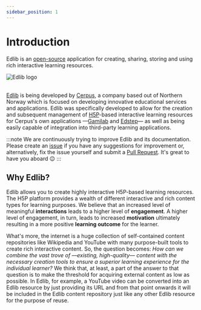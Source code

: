 ```yaml
---
sidebar_position: 1
---
```


# Introduction

Edlib is an [open-source](https://github.com/cerpus/Edlib/blob/master/LICENSE) application for creating, sharing, storing and using rich interactive learning resources.

<div class="text--center">
    <img alt="Edlib logo" src="/img/edlib-logo.png" />
    <br/>
    <br/>
</div>

[Edlib](https://github.com/cerpus/Edlib) is being developed by [Cerpus](https://cerpus.com/), a company based out of Northern Norway which is focused on developing innovative educational services and applications. Edlib was specifically developed to allow for the creation and subsequent management of [H5P](https://h5p.org/)-based interactive learning resources for Cerpus's own applications &mdash;[Gamilab](https://gamilab.com/) and [Edstep](https://edstep.com/)&mdash; as well as being easily capable of integration into third-party learning applications. 

:::note 
We are continuously trying to improve Edlib and its documentation. Please create an [issue](https://github.com/cerpus/Edlib/issues) if you have any suggestions for improvement or, alternatively, fix the issue yourself and submit a [Pull Request](./developers/contributing). It's great to have you aboard :wink:
:::

## Why Edlib? 

Edlib allows you to create highly interactive H5P-based learning resources. The H5P platform provides a wealth of different interactive and rich content types for learning purposes. We believe that an increased level of meaningful **interactions** leads to a higher level of **engagement**. A higher level of engagement, in turn, leads to increased **motivation** ultimately resulting in a more positive **learning outcome** for the learner.

What's more, the internet is a huge collection of self-contained content repositories like Wikipedia and YouTube with many purpose-built tools to create rich interactive content. So, the question becomes: *How can we combine the vast trove of &mdash;existing, high-quality&mdash; content with the necessary creation tools to ensure a superior learning experience for the individual learner?* We think that, at least, a part of the answer to that question is to make the threshold for acquiring external content as low as possible. In Edlib, for example, a YouTube video can be converted into an Edlib resource by just providing its URL and from that point onwards it will be included in the Edlib content repository just like any other Edlib resource for the purpose of reuse.
